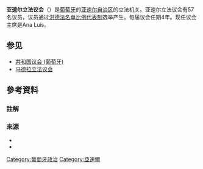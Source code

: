 '''亚速尔立法议会'''（{{lang-pt|Assembleia Legislativa dos Açores}}）是[[葡萄牙|葡萄牙]]的[[亚速尔自治区|亚速尔自治区]]的立法机关。亚速尔立法议会有57名议员，议员通过[[洪德法|洪德法]][[名单比例代表制|名单比例代表制]]选举产生。每届议会任期4年。现任议会主席是Ana Luís。

==参见==
*[[共和国议会_(葡萄牙)|共和国议会 (葡萄牙)]]
*[[马德拉立法议会|马德拉立法议会]]
==參考資料==
===註解===
{{Reflist|2}}
===來源===
* {{citation |location=Faial (Horta), Azores |title=Guia do Património Cultural |publisher=Edição Atlantic View – Actividades Turísticas, Lda. |year=2003 |isbn=972-96057-1-8 |language=pt}}
* {{citation |last=Ribeiro |first=Fernando Faria |title=Em Dias Passados: Figuras, Instituições e Acontecimentos da História Faialense |publisher=Nucleu Cultural da Horta |location= Horta (Azores), Portugal |year=2007 |language=pt}}



[[Category:葡萄牙政治|Category:葡萄牙政治]]
[[Category:亞速爾|Category:亞速爾]]